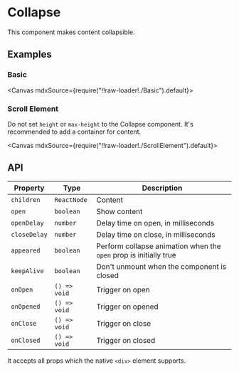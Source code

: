 
<Meta title="Animations/Collapse" />

# Collapse

This component makes content collapsible.

## Examples

### Basic

<Canvas mdxSource={require("!!raw-loader!./Basic").default}>
  <Story id="examples-collapse--basic" />
</Canvas>

### Scroll Element

Do not set `height` or `max-height` to the Collapse component. It's recommended to add a container for content.

<Canvas mdxSource={require("!!raw-loader!./ScrollElement").default}>
  <Story id="examples-collapse--scroll-element" />
</Canvas>

## API

| Property     | Type         | Description                                                       |
| ------------ | ------------ | ----------------------------------------------------------------- |
| `children`   | `ReactNode`  | Content                                                           |
| `open`       | `boolean`    | Show content                                                      |
| `openDelay`  | `number`     | Delay time on open, in milliseconds                               |
| `closeDelay` | `number`     | Delay time on close, in milliseconds                              |
| `appeared`   | `boolean`    | Perform collapse animation when the `open` prop is initially true |
| `keepAlive`  | `boolean`    | Don't unmount when the component is closed                        |
| `onOpen`     | `() => void` | Trigger on open                                                   |
| `onOpened`   | `() => void` | Trigger on opened                                                 |
| `onClose`    | `() => void` | Trigger on close                                                  |
| `onClosed`   | `() => void` | Trigger on closed                                                 |

It accepts all props which the native `<div>` element supports.

